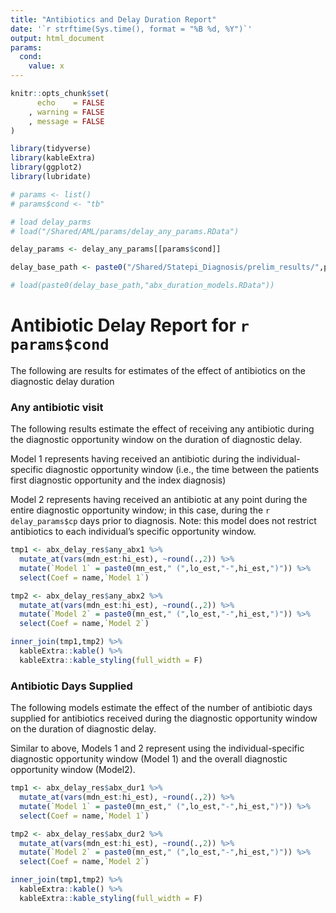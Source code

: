 ```yaml
---
title: "Antibiotics and Delay Duration Report"
date: '`r strftime(Sys.time(), format = "%B %d, %Y")`'
output: html_document
params:
  cond:
    value: x
---
```


```r
knitr::opts_chunk$set(
      echo    = FALSE
    , warning = FALSE
    , message = FALSE
)

library(tidyverse)
library(kableExtra)
library(ggplot2)
library(lubridate)

# params <- list()
# params$cond <- "tb"

# load delay_parms
# load("/Shared/AML/params/delay_any_params.RData")

delay_params <- delay_any_params[[params$cond]]

delay_base_path <- paste0("/Shared/Statepi_Diagnosis/prelim_results/",params$cond,"/delay_results/")

# load(paste0(delay_base_path,"abx_duration_models.RData"))

```

# Antibiotic Delay Report for `r params$cond`

The following are results for estimates of the effect of antibiotics on the diagnostic
delay duration

### Any antibiotic visit

The following results estimate the effect of receiving any antibiotic during the 
diagnostic opportunity window on the duration of diagnostic delay.

Model 1 represents having received an antibiotic during the individual-specific 
diagnostic opportunity window (i.e., the time between the patients first diagnostic 
opportunity and the index diagnosis)

Model 2 represents having received an antibiotic at any point during the entire
diagnostic opportunity window; in this case, during the `r delay_params$cp` days
prior to diagnosis. Note: this model does not restrict antibiotics to each individual's
specific opportunity window.

```r
tmp1 <- abx_delay_res$any_abx1 %>% 
  mutate_at(vars(mdn_est:hi_est), ~round(.,2)) %>% 
  mutate(`Model 1` = paste0(mn_est," (",lo_est,"-",hi_est,")")) %>% 
  select(Coef = name,`Model 1`)

tmp2 <- abx_delay_res$any_abx2 %>% 
  mutate_at(vars(mdn_est:hi_est), ~round(.,2)) %>% 
  mutate(`Model 2` = paste0(mn_est," (",lo_est,"-",hi_est,")")) %>% 
  select(Coef = name,`Model 2`)

inner_join(tmp1,tmp2) %>% 
  kableExtra::kable() %>% 
  kableExtra::kable_styling(full_width = F)

```


### Antibiotic Days Supplied

The following models estimate the effect of the number of antibiotic days supplied
for antibiotics received during the diagnostic opportunity window on the duration
of diagnostic delay.

Similar to above, Models 1 and 2 represent using the individual-specific diagnostic
opportunity window (Model 1) and the overall diagnostic opportunity window (Model2).

```r
tmp1 <- abx_delay_res$abx_dur1 %>% 
  mutate_at(vars(mdn_est:hi_est), ~round(.,2)) %>% 
  mutate(`Model 1` = paste0(mn_est," (",lo_est,"-",hi_est,")")) %>% 
  select(Coef = name,`Model 1`)

tmp2 <- abx_delay_res$abx_dur2 %>% 
  mutate_at(vars(mdn_est:hi_est), ~round(.,2)) %>% 
  mutate(`Model 2` = paste0(mn_est," (",lo_est,"-",hi_est,")")) %>% 
  select(Coef = name,`Model 2`)

inner_join(tmp1,tmp2) %>% 
  kableExtra::kable() %>% 
  kableExtra::kable_styling(full_width = F)

```
